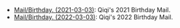 {{Disambiguation}}
* [[Mail/Birthday. (2021-03-03)]]: Qiqi's 2021 Birthday Mail.
* [[Mail/Birthday. (2022-03-03)]]: Qiqi's 2022 Birthday Mail.